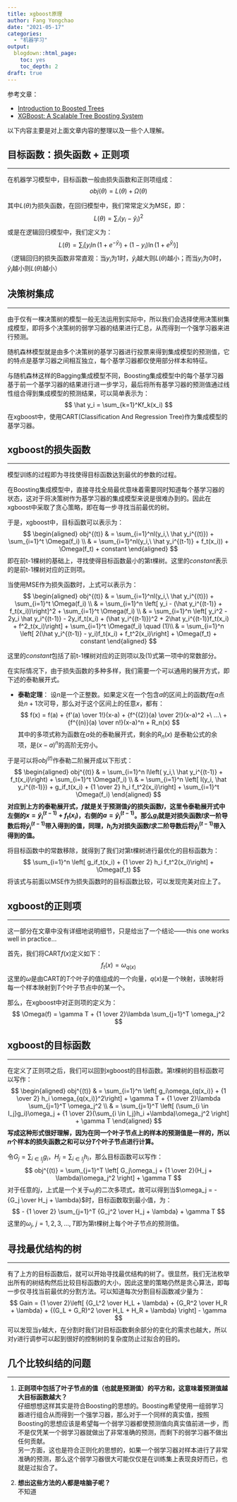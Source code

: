 ```yaml
---
title: xgboost原理
author: Fang Yongchao
date: "2021-05-17"
categories:
  - "机器学习"
output:
  blogdown::html_page:
    toc: yes
    toc_depth: 2
draft: true
---
```


参考文章：

- [Introduction to Boosted Trees](https://xgboost.readthedocs.io/en/latest/tutorials/model.html)
- [XGBoost: A Scalable Tree Boosting System](https://arxiv.org/pdf/1603.02754.pdf)

以下内容主要是对上面文章内容的整理以及一些个人理解。

## 目标函数：损失函数 + 正则项

--------------------------------

在机器学习模型中，目标函数一般由损失函数和正则项组成：
$$
obj(\theta) = L(\theta) + \Omega(\theta)
$$

其中$L(\theta)$为损失函数，在回归模型中，我们常常定义为MSE，即：
$$
L(\theta) = \sum_i(y_i - \hat y_i)^2
$$
或是在逻辑回归模型中，我们定义为：
$$
L(\theta) = \sum_i \left[ y_i\ln(1 + e^{-\hat y_i}) + (1 - y_i)\ln(1 + e^{\hat y_i}) \right]
$$
（逻辑回归的损失函数非常直观：当$y_i$为1时，$\hat y_i$越大则$L(\theta)$越小；而当$y_i$为0时，$\hat y_i$越小则$L(\theta)$越小）

## 决策树集成

--------------------------------

由于仅有一棵决策树的模型一般无法运用到实际中，所以我们会选择使用决策树集成模型，即将多个决策树的弱学习器的结果进行汇总，从而得到一个强学习器来进行预测。

随机森林模型就是由多个决策树的基学习器进行投票来得到集成模型的预测值，它的特点是基学习器之间相互独立，每个基学习器都仅使用部分样本和特征。

与随机森林这样的Bagging集成模型不同，Boosting集成模型中的每个基学习器基于前一个基学习器的结果进行进一步学习，最后将所有基学习器的预测值通过线性组合得到集成模型的预测结果，可以简单表示为：
$$
\hat y_i = \sum_{k=1}^Kf_k(x_i)
$$
在xgboost中，使用CART(Classification And Regression Tree)作为集成模型的基学习器。

## xgboost的损失函数

--------------------------------

模型训练的过程即为寻找使得目标函数达到最优的参数的过程。

在Boosting集成模型中，直接寻找全局最优意味着需要同时知道每个基学习器的状态，这对于将决策树作为基学习器的集成模型来说是很难办到的。因此在xgboost中采取了贪心策略，即在每一步寻找当前最优的树。

于是，xgboost中，目标函数可以表示为：
$$
\begin{aligned}
obj^{(t)} & = \sum_{i=1}^nl(y_i,\ \hat y_i^{(t)}) + \sum_{i=1}^t \Omega(f_i) \\
 & = \sum_{i=1}^nl(y_i,\ \hat y_i^{(t-1)} + f_t(x_i)) + \Omega(f_t) + constant
\end{aligned}
$$
即在前t-1棵树的基础上，寻找使得目标函数最小的第t棵树。这里的$constant$表示的是前t-1棵树对应的正则项。

当使用MSE作为损失函数时，上式可以表示为：
$$
\begin{aligned}
obj^{(t)} & = \sum_{i=1}^nl(y_i,\ \hat y_i^{(t)}) + \sum_{i=1}^t \Omega(f_i) \\
 & = \sum_{i=1}^n \left[ y_i - (\hat y_i^{(t-1)} + f_t(x_i))\right]^2 + \sum_{i=1}^t \Omega(f_i) \\
 & = \sum_{i=1}^n \left[ y_i^2 - 2y_i \hat y_i^{(t-1)} - 2y_if_t(x_i) + (\hat y_i^{(t-1)})^2 + 2\hat y_i^{(t-1)}f_t(x_i) + f^2_t(x_i)\right] + \sum_{i=1}^t \Omega(f_i) \quad (1)\\
 & = \sum_{i=1}^n \left[ 2(\hat y_i^{(t-1)} - y_i)f_t(x_i) + f_t^2(x_i)\right] + \Omega(f_t) + constant
\end{aligned}
$$

这里的$constant$包括了前t-1棵树对应的正则项以及(1)式第一项中的常数部分。

在实际情况下，由于损失函数的多种多样，我们需要一个可以通用的展开方式，即下述的泰勒展开式。

- **泰勒定理**：
设$n$是一个正整数。如果定义在一个包含$a$的区间上的函数$f$在$a$点处$n+1$次可导，那么对于这个区间上的任意$x$，都有：
$$
f(x) = f(a) + {f'(a) \over 1!}(x-a) + {f^{(2)}(a) \over 2!}(x-a)^2 +\ ...\ +{f^{(n)}(a) \over n!}(x-a)^n + R_n(x)
$$
其中的多项式称为函数在$a$处的泰勒展开式，剩余的$R_{n}(x)$ 是泰勒公式的余项，是$(x-a)^{n}$的高阶无穷小。

于是可以将$obj^{(t)}$作泰勒二阶展开成以下形式：
$$
\begin{aligned}
obj^{(t)} & = \sum_{i=1}^n l\left( y_i,\ \hat y_i^{(t-1)} + f_t(x_i)\right) + \sum_{i=1}^t \Omega(f_i) \\
 & = \sum_{i=1}^n \left[ l(y_i, \hat y_i^{(t-1)}) + g_if_t(x_i) + {1 \over 2} h_i f_t^2(x_i)\right] + \sum_{i=1}^t \Omega(f_i)
\end{aligned}
$$
**对应到上方的泰勒展开式，$f$就是关于预测值$\hat y$的损失函数$l$，这里令泰勒展开式中左侧的$x = \hat y_i^{(t-1)} + f_t(x_i)$，右侧的$a = \hat y_i^{(t-1)}$。那么$g_i$就是对损失函数$l$求一阶导数后将$\hat y_i^{(t-1)}$带入得到的值，同理，$h_i$为对损失函数$l$求二阶导数后将$\hat y_i^{(t-1)}$带入得到的值。**

将目标函数中的常数移除，就得到了我们对第t棵树进行最优化的目标函数为：
$$
\sum_{i=1}^n \left[ g_if_t(x_i) + {1 \over 2} h_i f_t^2(x_i)\right] + \Omega(f_t)
$$
将该式与前面以MSE作为损失函数时的目标函数比较，可以发现完美对应上了。

## xgboost的正则项

--------------------------------

这一部分在文章中没有详细地说明细节，只是给出了一个结论——this one works well in practice...

首先，我们将CART$f(x)$定义如下：
$$
f_t(x) = \omega_{q(x)}
$$
这里的$\omega$是由CART的$T$个叶子的值组成的一个向量，$q(x)$是一个映射，该映射将每一个样本映射到$T$个叶子节点中的某一个。

那么，在xgboost中对正则项的定义为：
$$
\Omega(f) = \gamma T + {1 \over 2}\lambda \sum_{j=1}^T \omega_j^2
$$

## xgboost的目标函数

--------------------------------

在定义了正则项之后，我们可以回到xgboost的目标函数。第t棵树的目标函数可以写作：
$$
\begin{aligned}
obj^{(t)} & = \sum_{i=1}^n \left[ g_i\omega_{q(x_i)} + {1 \over 2} h_i \omega_{q(x_i)}^2\right] + \gamma T + {1 \over 2}\lambda \sum_{j=1}^T \omega_j^2 \\
 & = \sum_{j=1}^T \left[ (\sum_{i \in I_j}g_i)\omega_j + {1 \over 2}(\sum_{i \in I_j}h_i +\lambda)\omega_j^2 \right] + \gamma T
\end{aligned}
$$
**写成这种形式很好理解，因为在同一个叶子节点上的样本的预测值是一样的，所以$n$个样本的损失函数之和可以分$T$个叶子节点进行计算。**

令$G_j = \sum_{i \in I_j}g_i$，$H_j = \sum_{i \in I_j}h_i$，那么目标函数可以写作：
$$
obj^{(t)} = \sum_{j=1}^T \left[ G_j\omega_j + {1 \over 2}(H_j + \lambda)\omega_j^2 \right] + \gamma T
$$
对于任意的$j$，上式是一个关于$\omega_j$的二次多项式，故可以得到当$\omega_j = - {G_j \over H_j + \lambda}$时，目标函数取到最小值，为：
$$
- {1 \over 2} \sum_{j=1}^T {G_j^2 \over H_j + \lambda} + \gamma T
$$
这里的$\omega_j,\ j=1,2,3,...,T$即为第t棵树上每个叶子节点的预测值。

## 寻找最优结构的树

--------------------------------

有了上方的目标函数后，就可以开始寻找最优结构的树了。很显然，我们无法枚举出所有的树结构然后比较目标函数的大小，因此这里的策略仍然是贪心算法，即每一步仅寻找当前最优的分割方法。可以知道每次分割目标函数减少量为：
$$
Gain = {1 \over 2}\left[ {G_L^2 \over H_L + \lambda} + {G_R^2 \over H_R + \lambda} + {(G_L + G_R)^2 \over H_L + H_R + \lambda} \right] - \gamma
$$
可以发现当$\gamma$越大，在分割时我们对目标函数剩余部分的变化的需求也越大，所以对$\gamma$进行调参可以起到很好的控制树的复杂度防止过拟合的目的。

## 几个比较纠结的问题

--------------------------------

1. **正则项中包括了叶子节点的值（也就是预测值）的平方和，这意味着预测值越大目标函数越大？**  
仔细想想这样其实是符合Boosting的思想的。Boosting希望使用一组弱学习器进行组合从而得到一个强学习器，那么对于一个同样的真实值，按照Boosting的思想应该是希望每一个弱学习器都使预测值向真实值前进一步，而不是仅凭某一个弱学习器就做出了非常准确的预测，而剩下的弱学习器不做出任何贡献。  
另一方面，这也是符合正则化的思想的，如果一个弱学习器对样本进行了非常准确的预测，那么这个弱学习器很大可能仅仅是在训练集上表现良好而已，也就是过拟合了。

1. **想出这些方法的人都是啥脑子呢？**  
不知道




